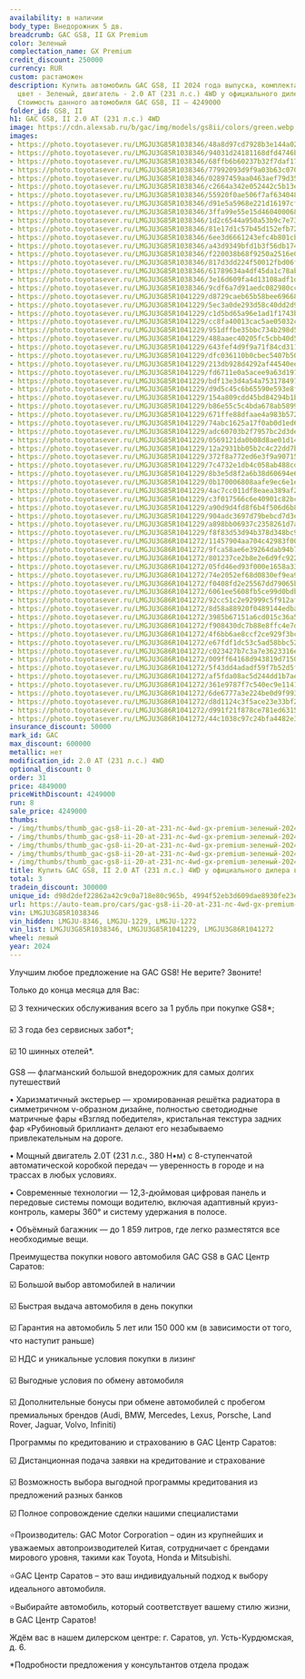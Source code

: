 ```yaml
---
availability: в наличии
body_type: Внедорожник 5 дв.
breadcrumb: GAC GS8, II GX Premium
color: Зеленый
complectation_name: GX Premium
credit_discount: 250000
currency: RUR
custom: растаможен
description: Купить автомобиль GAC GS8, II 2024 года выпуска, комплектация GX Premium,
  цвет - Зеленый, двигатель - 2.0 AT (231 л.с.) 4WD у официального дилера в г. Балаково.
  Стоимость данного автомобиля GAC GS8, II – 4249000
folder_id: GS8, II
h1: GAC GS8, II 2.0 AT (231 л.с.) 4WD
image: https://cdn.alexsab.ru/b/gac/img/models/gs8ii/colors/green.webp
images:
- https://photo.toyotasever.ru/LMGJU3G85R1038346/48a8d97cd7928b3e144a02d1945f6392.jpg
- https://photo.toyotasever.ru/LMGJU3G85R1038346/94031d24181168dfd4746bdc92d50c6f.jpeg
- https://photo.toyotasever.ru/LMGJU3G85R1038346/68ffb6b60237b32f7daf17e53092c0d6.jpeg
- https://photo.toyotasever.ru/LMGJU3G85R1038346/77992093d9f9a03b63c07018acd22462.jpeg
- https://photo.toyotasever.ru/LMGJU3G85R1038346/02897459aa0463aef79d35df9a4a5d53.jpeg
- https://photo.toyotasever.ru/LMGJU3G85R1038346/c2664a342e052442c5b13e74c561b29d.jpeg
- https://photo.toyotasever.ru/LMGJU3G85R1038346/55920f0ae506f7af6340486595fcdc80.jpeg
- https://photo.toyotasever.ru/LMGJU3G85R1038346/d91e5a5968e221d16197cfa37b2d5da0.jpeg
- https://photo.toyotasever.ru/LMGJU3G85R1038346/3ffa99e55e15d460400068fee6010dbe.jpeg
- https://photo.toyotasever.ru/LMGJU3G85R1038346/1d2c6544a950a53b9c7e732de50a1712.jpeg
- https://photo.toyotasever.ru/LMGJU3G85R1038346/81e17d1c57b45d152efb72a6e5f0bea6.jpeg
- https://photo.toyotasever.ru/LMGJU3G85R1038346/6ee3d6661243efc4b801cb87361b384a.jpeg
- https://photo.toyotasever.ru/LMGJU3G85R1038346/a43d9349bfd1b3f56db17401af971ab8.jpeg
- https://photo.toyotasever.ru/LMGJU3G85R1038346/f220038b68f9250a2516e04a50034749.jpeg
- https://photo.toyotasever.ru/LMGJU3G85R1038346/817d3dd224f50012fbd06fc4d4bc3a7d.jpeg
- https://photo.toyotasever.ru/LMGJU3G85R1038346/61789634a4df45da1c78abe2a593858b.jpeg
- https://photo.toyotasever.ru/LMGJU3G85R1038346/3e16d609fa4d13108adf1ddc2fb354eb.jpeg
- https://photo.toyotasever.ru/LMGJU3G85R1038346/9cdf6a7d91aedc082980cc5ff1265255.jpeg
- https://photo.toyotasever.ru/LMGJU3G85R1041229/d8729caeb65b58bee6966807f3db4f82.jpeg
- https://photo.toyotasever.ru/LMGJU3G85R1041229/5ec3a0de293d58c40dd2d96f5a94393f.jpeg
- https://photo.toyotasever.ru/LMGJU3G85R1041229/c1d5bd65a96e1ad1f1743b1d6bfb5363.jpeg
- https://photo.toyotasever.ru/LMGJU3G85R1041229/cc8fa40013cac5ae05032c5693acdd96.jpeg
- https://photo.toyotasever.ru/LMGJU3G85R1041229/951dffbe35bbc734b298d501b2f0a795.jpeg
- https://photo.toyotasever.ru/LMGJU3G85R1041229/488aaec40205fc5cbb40d54bb7553857.jpeg
- https://photo.toyotasever.ru/LMGJU3G85R1041229/643fef4d9f9a71f84cd3116e8070d4f5.jpeg
- https://photo.toyotasever.ru/LMGJU3G85R1041229/dfc036110b0cbec5407b500e0a4ded39.jpeg
- https://photo.toyotasever.ru/LMGJU3G85R1041229/213db928d4292af44540ee32ec57d8e3.jpeg
- https://photo.toyotasever.ru/LMGJU3G85R1041229/fd6711e0a5acee9a63d197b27a9418ca.jpeg
- https://photo.toyotasever.ru/LMGJU3G85R1041229/bdf13e3d4a54a75317849775341698d0.jpeg
- https://photo.toyotasever.ru/LMGJU3G85R1041229/d9d5c45c6b65590e593e8f32a961d653.jpeg
- https://photo.toyotasever.ru/LMGJU3G85R1041229/154a809cdd45bd84294b1bd562f3f7a7.jpeg
- https://photo.toyotasever.ru/LMGJU3G85R1041229/b86e55c5c4bda678ab5899abbec339e5.jpeg
- https://photo.toyotasever.ru/LMGJU3G85R1041229/671ffe88dfaae4a983b572edd5c8e846.jpeg
- https://photo.toyotasever.ru/LMGJU3G85R1041229/74abc1625a17f0ab0d1ed6b2294e0896.jpeg
- https://photo.toyotasever.ru/LMGJU3G85R1041229/adc60703b2f7957bc2d3de674fe99618.jpeg
- https://photo.toyotasever.ru/LMGJU3G85R1041229/0569121da0b08d8ae01d14655dad3739.jpeg
- https://photo.toyotasever.ru/LMGJU3G85R1041229/12a2931bb05b2c4c22dd7b7841595564.jpeg
- https://photo.toyotasever.ru/LMGJU3G85R1041229/372f8a772ed6e3f9a90715b758736fab.jpeg
- https://photo.toyotasever.ru/LMGJU3G85R1041229/7c4732e1db4c058ab488cd104c217571.jpeg
- https://photo.toyotasever.ru/LMGJU3G85R1041229/8b3e5d8f2a6b38d60694e63f4d5b8dc5.jpeg
- https://photo.toyotasever.ru/LMGJU3G85R1041229/0b170006808aafe9ec6e1e553f93fea2.jpeg
- https://photo.toyotasever.ru/LMGJU3G85R1041229/4ac7cc011df8eaea389af25436735e5d.jpeg
- https://photo.toyotasever.ru/LMGJU3G85R1041229/c3f017566c6e40901c82bc3d0e0c9331.jpeg
- https://photo.toyotasever.ru/LMGJU3G85R1041229/a90d9d4fd8f6b4f506d6b88e549e3425.jpeg
- https://photo.toyotasever.ru/LMGJU3G85R1041229/904adc3697d79bebcd7d3e92f8789f7d.jpeg
- https://photo.toyotasever.ru/LMGJU3G85R1041229/a898bb06937c2358261d7ade65e4a933.jpeg
- https://photo.toyotasever.ru/LMGJU3G85R1041229/f8f83d53d94b378d348bc9a37ecb4e99.jpeg
- https://photo.toyotasever.ru/LMGJU3G86R1041272/11457904aa704c42983f00da61773f5d.jpeg
- https://photo.toyotasever.ru/LMGJU3G86R1041272/9fca58ae6e39264dab94b7ead21fba07.jpeg
- https://photo.toyotasever.ru/LMGJU3G86R1041272/801237ce2b8e2e6d9fc922be1eb170ec.jpeg
- https://photo.toyotasever.ru/LMGJU3G86R1041272/05fd46ed93f000e1658a337976abe08d.jpeg
- https://photo.toyotasever.ru/LMGJU3G86R1041272/74e2052ef68d0830ef9ea9414f64dc4d.jpeg
- https://photo.toyotasever.ru/LMGJU3G86R1041272/f0408fd2e25567dd79065b8337e2dde6.jpeg
- https://photo.toyotasever.ru/LMGJU3G86R1041272/6061ee5608fb5ce99d0bdb9241303c4a.jpeg
- https://photo.toyotasever.ru/LMGJU3G86R1041272/92cc51c2e92999c5f912afe220eabcff.jpeg
- https://photo.toyotasever.ru/LMGJU3G86R1041272/8d58a88920f0489144edba43b23604c7.jpeg
- https://photo.toyotasever.ru/LMGJU3G86R1041272/3985b67151a6cd015c36a5df399b5072.jpeg
- https://photo.toyotasever.ru/LMGJU3G86R1041272/f908430dc7b88e8ffc4e7d1fb8a05ef0.jpeg
- https://photo.toyotasever.ru/LMGJU3G86R1041272/4f6bb6ae8ccf2ce929f3bc312885d59c.jpeg
- https://photo.toyotasever.ru/LMGJU3G86R1041272/e67fdf1dc53c5ad58bbc5266fee3a623.jpeg
- https://photo.toyotasever.ru/LMGJU3G86R1041272/c023427b7c3a7e3623316e1885c4c6ca.jpeg
- https://photo.toyotasever.ru/LMGJU3G86R1041272/009ff64168d943819d715040f3a335c3.jpeg
- https://photo.toyotasever.ru/LMGJU3G86R1041272/5f43dd4adadf59f7b52d5f5181f7adf8.jpeg
- https://photo.toyotasever.ru/LMGJU3G86R1041272/af5fda08ac5d244dd1b7aefb3775529e.jpeg
- https://photo.toyotasever.ru/LMGJU3G86R1041272/361e9787f7c540ec9e1141e6cc1ec524.jpeg
- https://photo.toyotasever.ru/LMGJU3G86R1041272/6de6777a3e224be0d9f99393b93b7dbb.jpeg
- https://photo.toyotasever.ru/LMGJU3G86R1041272/d8d1124c3f5ace23e33bf26311a4244b.jpeg
- https://photo.toyotasever.ru/LMGJU3G86R1041272/d991f21f878ce781ed6315c27d53f65a.jpeg
- https://photo.toyotasever.ru/LMGJU3G86R1041272/44c1038c97c24bfa4482e34cd29b98cc.jpeg
insurance_discount: 50000
mark_id: GAC
max_discount: 600000
metallic: нет
modification_id: 2.0 AT (231 л.с.) 4WD
optional_discount: 0
order: 31
price: 4849000
priceWithDiscount: 4249000
run: 8
sale_price: 4249000
thumbs:
- /img/thumbs/thumb_gac-gs8-ii-20-at-231-лс-4wd-gx-premium-зеленый-2024_f6392_0.webp
- /img/thumbs/thumb_gac-gs8-ii-20-at-231-лс-4wd-gx-premium-зеленый-2024_50c6f_1.webp
- /img/thumbs/thumb_gac-gs8-ii-20-at-231-лс-4wd-gx-premium-зеленый-2024_2c0d6_2.webp
- /img/thumbs/thumb_gac-gs8-ii-20-at-231-лс-4wd-gx-premium-зеленый-2024_22462_3.webp
- /img/thumbs/thumb_gac-gs8-ii-20-at-231-лс-4wd-gx-premium-зеленый-2024_a5d53_4.webp
title: Купить GAC GS8, II 2.0 AT (231 л.с.) 4WD у официального дилера в Балаково
total: 3
tradein_discount: 300000
unique_id: d98d2def22862a42c9c0a718e80c965b, 4994f52eb3d609dae8930fe23e2a24d6, 2f282b469d7c65d533921cbb750f6d82
url: https://auto-team.pro/cars/gac-gs8-ii-20-at-231-лс-4wd-gx-premium-зеленый-2024/
vin: LMGJU3G85R1038346
vin_hidden: LMGJU-8346, LMGJU-1229, LMGJU-1272
vin_list: LMGJU3G85R1038346, LMGJU3G85R1041229, LMGJU3G86R1041272
wheel: левый
year: 2024
---
```

<p>
 Улучшим любое предложение на GAC GS8! Не верите? Звоните!
</p>
<p>
</p>
<p>
 Только до конца месяца для Вас:
</p>
<p>
</p>
<p>
 ☑️ 3 технических обслуживания всего за 1 рубль при покупке GS8*;
</p>
<p>
 ☑️ 3 года без сервисных забот*;
</p>
<p>
 ☑️ 10 шинных отелей*.
</p>
<p>
</p>
<p>
</p>
<p>
 GS8  —  флагманский большой внедорожник для самых долгих путешествий
</p>
<p>
</p>
<p>
 • Харизматичный экстерьер — хромированная решётка радиатора в симметричном v-образном дизайне, полностью светодиодные матричные фары «Взгляд победителя», кристальная текстура задних фар «Рубиновый бриллиант» делают его незабываемо привлекательным на дороге.
</p>
<p>
</p>
<p>
 • Мощный двигатель 2.0T (231 л.с., 380 Н•м) с 8-ступенчатой автоматической коробкой передач — уверенность в городе и на трассах в любых условиях.
</p>
<p>
</p>
<p>
 • Современные технологии — 12,3-дюймовая цифровая панель и передовые системы помощи водителю, включая адаптивный круиз-контроль, камеры 360° и систему удержания в полосе.
</p>
<p>
</p>
<p>
 • Объёмный багажник  — до 1 859 литров, где легко разместятся все необходимые вещи.
</p>
<p>
</p>
<p>
 Преимущества покупки нового автомобиля GAC GS8 в GАС Центр Саратов:
</p>
<p>
 ☑️ Большой выбор автомобилей в наличии
</p>
<p>
 ☑️ Быстрая выдача автомобиля в день покупки
</p>
<p>
 ☑️ Гарантия на автомобиль 5 лет или 150 000 км (в зависимости от того, что наступит раньше)
</p>
<p>
 ☑️ НДС и уникальные условия покупки в лизинг
</p>
<p>
 ☑️ Выгодные условия по обмену автомобиля
</p>
<p>
 ☑️ Дополнительные бонусы при обмене автомобилей с пробегом премиальных брендов (Audi, BMW, Mercedes, Lexus, Porsche, Land Rover, Jaguar, Volvo, Infiniti)
</p>
<p>
</p>
<p>
 Программы по кредитованию и страхованию в GАС Центр Саратов:
</p>
<p>
 ☑️ Дистанционная подача заявки на кредитование и страхование
</p>
<p>
 ☑️ Возможность выбора выгодной программы кредитования из предложений разных банков
</p>
<p>
 ☑️ Полное сопровождение сделки нашими специалистами
</p>
<p>
</p>
<p>
 ⭐️Производитель: GAC Motor Corporation – один из крупнейших и уважаемых автопроизводителей Китая, сотрудничает с брендами мирового уровня, такими как Toyota, Honda и Mitsubishi.
</p>
<p>
 ⭐️GАС Центр Саратов – это ваш индивидуальный подход к выбору идеального автомобиля.
</p>
<p>
 ⭐️Выбирайте автомобиль, который соответствует вашему стилю жизни, в GАС Центр Саратов!
</p>
<p>
</p>
<p>
 Ждём вас в нашем дилерском центре: г. Саратов, ул. Усть-Курдюмская, д. 6.
</p>
<p>
</p>
<p>
 *Подробности предложения у консультантов отдела продаж
</p>
